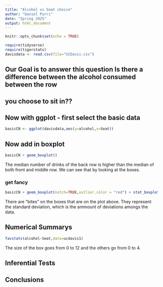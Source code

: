 ```yaml
---
title: "Alcohol vs Seat choice"
author: "Daniel Purri"
date: "Spring 2025"
output: html_document
---
```


```r
knitr::opts_chunk$set(echo = TRUE)
```

```r
require(tidyverse)
require(tigerstats)
davisdata <- read.csv(file="UCDavis.csv")
```
## Our Goal is to answer this question Is there a difference between the alcohol consumed between the row
## you choose to sit in??

## Now with ggplot - first select the basic data

```r
basicCN <- ggplot(davisdata,aes(y=alcohol,x=Seat))
```
## Now add in boxplot

```r
basicCN + geom_boxplot()
```
  
The median number of drinks of the back row is higher than the median of both front and middle row. We can see that by looking at the boxes.   
  
### get fancy  

```r
basicCN + geom_boxplot(notch=TRUE,outlier.color = "red") + stat_boxplot(geom ='errorbar') + labs(title="Fancy notch boxplot \n with 2 lines")
```
  
There are "bites" on the boxes that are on the plot above. They represent the standard deviation, which is the ammount of deviations amongs the data.   

## Numerical Summarys 
```r
favstats(alcohol~Seat,data=ucdavis1)
```
  
The size of the box goes from 0 to 12 and the others go from 0 to 4. 

## Inferential Tests

## Conclusions


